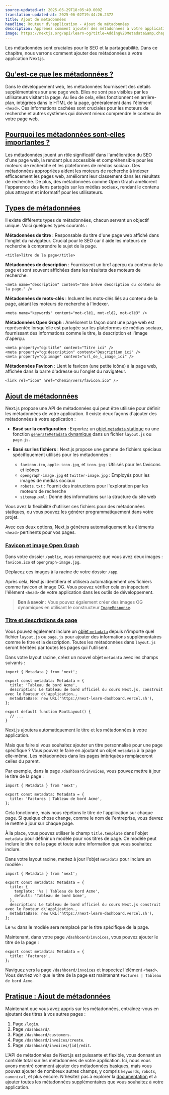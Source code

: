 ```yaml
---
source-updated-at: 2025-05-29T18:05:49.000Z
translation-updated-at: 2025-06-02T19:44:26.237Z
title: Ajout de métadonnées
headline: Routeur d\'application - Ajout de métadonnées
description: Apprenez comment ajouter des métadonnées à votre application Next.js.
image: https://nextjs.org/api/learn-og?title=Adding%20Metadata&amp;chapter=16
---
```


Les métadonnées sont cruciales pour le SEO et la partageabilité. Dans ce chapitre, nous verrons comment ajouter des métadonnées à votre application Next.js.

[Qu'est-ce que les métadonnées ?](#what-is-metadata)
----------------------------------------------------

Dans le développement web, les métadonnées fournissent des détails supplémentaires sur une page web. Elles ne sont pas visibles par les utilisateurs visitant la page. Au lieu de cela, elles fonctionnent en arrière-plan, intégrées dans le HTML de la page, généralement dans l'élément `<head>`. Ces informations cachées sont cruciales pour les moteurs de recherche et autres systèmes qui doivent mieux comprendre le contenu de votre page web.

[Pourquoi les métadonnées sont-elles importantes ?](#why-is-metadata-important)
------------------------------------------------------------------------------

Les métadonnées jouent un rôle significatif dans l'amélioration du SEO d'une page web, la rendant plus accessible et compréhensible pour les moteurs de recherche et les plateformes de médias sociaux. Des métadonnées appropriées aident les moteurs de recherche à indexer efficacement les pages web, améliorant leur classement dans les résultats de recherche. De plus, des métadonnées comme Open Graph améliorent l'apparence des liens partagés sur les médias sociaux, rendant le contenu plus attrayant et informatif pour les utilisateurs.

[Types de métadonnées](#types-of-metadata)
-----------------------------------------

Il existe différents types de métadonnées, chacun servant un objectif unique. Voici quelques types courants :

**Métadonnées de titre** : Responsable du titre d'une page web affiché dans l'onglet du navigateur. Crucial pour le SEO car il aide les moteurs de recherche à comprendre le sujet de la page.

```
<title>Titre de la page</title>
```

**Métadonnées de description** : Fournissent un bref aperçu du contenu de la page et sont souvent affichées dans les résultats des moteurs de recherche.

```
<meta name="description" content="Une brève description du contenu de la page." />
```

**Métadonnées de mots-clés** : Incluent les mots-clés liés au contenu de la page, aidant les moteurs de recherche à l'indexer.

```
<meta name="keywords" content="mot-clé1, mot-clé2, mot-clé3" />
```

**Métadonnées Open Graph** : Améliorent la façon dont une page web est représentée lorsqu'elle est partagée sur les plateformes de médias sociaux, fournissant des informations comme le titre, la description et l'image d'aperçu.

```
<meta property="og:title" content="Titre ici" />
<meta property="og:description" content="Description ici" />
<meta property="og:image" content="url_de_l_image_ici" />
```

**Métadonnées Favicon** : Lient le favicon (une petite icône) à la page web, affichée dans la barre d'adresse ou l'onglet du navigateur.

```
<link rel="icon" href="chemin/vers/favicon.ico" />
```

[Ajout de métadonnées](#adding-metadata)
---------------------------------------

Next.js propose une API de métadonnées qui peut être utilisée pour définir les métadonnées de votre application. Il existe deux façons d'ajouter des métadonnées à votre application :

*   **Basé sur la configuration** : Exportez un [objet `metadata` statique](/docs/app/api-reference/functions/generate-metadata#metadata-object) ou une fonction [`generateMetadata` dynamique](/docs/app/api-reference/functions/generate-metadata#generatemetadata-function) dans un fichier `layout.js` ou `page.js`.
    
*   **Basé sur les fichiers** : Next.js propose une gamme de fichiers spéciaux spécifiquement utilisés pour les métadonnées :
    
    *   `favicon.ico`, `apple-icon.jpg`, et `icon.jpg` : Utilisés pour les favicons et icônes
    *   `opengraph-image.jpg` et `twitter-image.jpg` : Employés pour les images de médias sociaux
    *   `robots.txt` : Fournit des instructions pour l'exploration par les moteurs de recherche
    *   `sitemap.xml` : Donne des informations sur la structure du site web

Vous avez la flexibilité d'utiliser ces fichiers pour des métadonnées statiques, ou vous pouvez les générer programmatiquement dans votre projet.

Avec ces deux options, Next.js générera automatiquement les éléments `<head>` pertinents pour vos pages.

### [Favicon et image Open Graph](#favicon-and-open-graph-image)

Dans votre dossier `/public`, vous remarquerez que vous avez deux images : `favicon.ico` et `opengraph-image.jpg`.

Déplacez ces images à la racine de votre dossier `/app`.

Après cela, Next.js identifiera et utilisera automatiquement ces fichiers comme favicon et image OG. Vous pouvez vérifier cela en inspectant l'élément `<head>` de votre application dans les outils de développement.

> **Bon à savoir :** Vous pouvez également créer des images OG dynamiques en utilisant le constructeur [`ImageResponse`](/docs/app/api-reference/functions/image-response).

### [Titre et descriptions de page](#page-title-and-descriptions)

Vous pouvez également inclure un [objet `metadata`](/docs/app/api-reference/functions/generate-metadata#metadata-fields) depuis n'importe quel fichier `layout.js` ou `page.js` pour ajouter des informations supplémentaires comme le titre et la description. Toutes les métadonnées dans `layout.js` seront héritées par toutes les pages qui l'utilisent.

Dans votre layout racine, créez un nouvel objet `metadata` avec les champs suivants :

```tsx {1,3,4,5,6,7} filename="/app/layout.tsx"
import { Metadata } from 'next';
 
export const metadata: Metadata = {
  title: 'Tableau de bord Acme',
  description: Le tableau de bord officiel du cours Next.js, construit avec le Routeur d\'application.,
  metadataBase: new URL('https://next-learn-dashboard.vercel.sh'),
};
 
export default function RootLayout() {
  // ...
}
```

Next.js ajoutera automatiquement le titre et les métadonnées à votre application.

Mais que faire si vous souhaitez ajouter un titre personnalisé pour une page spécifique ? Vous pouvez le faire en ajoutant un objet `metadata` à la page elle-même. Les métadonnées dans les pages imbriquées remplaceront celles du parent.

Par exemple, dans la page `/dashboard/invoices`, vous pouvez mettre à jour le titre de la page :

```tsx {1,3,4,5} filename="/app/dashboard/invoices/page.tsx"
import { Metadata } from 'next';
 
export const metadata: Metadata = {
  title: 'Factures | Tableau de bord Acme',
};
```

Cela fonctionne, mais nous répétons le titre de l'application sur chaque page. Si quelque chose change, comme le nom de l'entreprise, vous devrez le mettre à jour sur chaque page.

À la place, vous pouvez utiliser le champ `title.template` dans l'objet `metadata` pour définir un modèle pour vos titres de page. Ce modèle peut inclure le titre de la page et toute autre information que vous souhaitez inclure.

Dans votre layout racine, mettez à jour l'objet `metadata` pour inclure un modèle :

```tsx {1,3,4,5,6,7,8,9,10} filename="/app/layout.tsx"
import { Metadata } from 'next';
 
export const metadata: Metadata = {
  title: {
    template: '%s | Tableau de bord Acme',
    default: 'Tableau de bord Acme',
  },
  description: Le tableau de bord officiel du cours Next.js construit avec le Routeur d\'application.,
  metadataBase: new URL('https://next-learn-dashboard.vercel.sh'),
};
```

Le `%s` dans le modèle sera remplacé par le titre spécifique de la page.

Maintenant, dans votre page `/dashboard/invoices`, vous pouvez ajouter le titre de la page :

```tsx filename="/app/dashboard/invoices/page.tsx"
export const metadata: Metadata = {
  title: 'Factures',
};
```

Naviguez vers la page `/dashboard/invoices` et inspectez l'élément `<head>`. Vous devriez voir que le titre de la page est maintenant `Factures | Tableau de bord Acme`.

[Pratique : Ajout de métadonnées](#practice-adding-metadata)
------------------------------------------------------------

Maintenant que vous avez appris sur les métadonnées, entraînez-vous en ajoutant des titres à vos autres pages :

1.  Page `/login`.
2.  Page `/dashboard/`.
3.  Page `/dashboard/customers`.
4.  Page `/dashboard/invoices/create`.
5.  Page `/dashboard/invoices/[id]/edit`.

L'API de métadonnées de Next.js est puissante et flexible, vous donnant un contrôle total sur les métadonnées de votre application. Ici, nous vous avons montré comment ajouter des métadonnées basiques, mais vous pouvez ajouter de nombreux autres champs, y compris `keywords`, `robots`, `canonical`, et plus encore. N'hésitez pas à explorer la [documentation](/docs/app/api-reference/functions/generate-metadata) et à ajouter toutes les métadonnées supplémentaires que vous souhaitez à votre application.